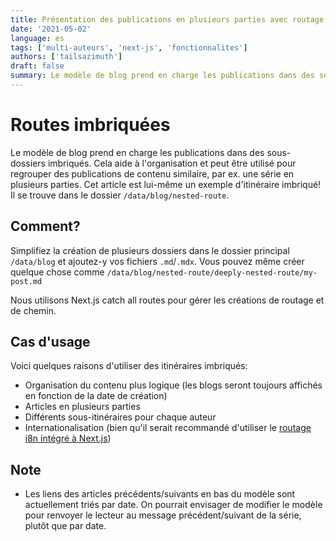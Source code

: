 ```yaml
---
title: Présentation des publications en plusieurs parties avec routage imbriqué
date: '2021-05-02'
language: es
tags: ['multi-auteurs', 'next-js', 'fonctionnalites']
authors: ['tailsazimuth']
draft: false
summary: Le modèle de blog prend en charge les publications dans des sous-dossiers imbriqués. Cela peut être utilisé pour regrouper les publications de contenu similaire, par ex. un cours en plusieurs parties. Cet article est lui-même un exemple de routage imbriqué!
---
```


# Routes imbriquées

Le modèle de blog prend en charge les publications dans des sous-dossiers imbriqués. Cela aide à l'organisation et peut être utilisé pour regrouper des publications de contenu similaire, par ex. une série en plusieurs parties. Cet article est lui-même un exemple d'itinéraire imbriqué! Il se trouve dans le dossier `/data/blog/nested-route`.

## Comment?

Simplifiez la création de plusieurs dossiers dans le dossier principal `/data/blog` et ajoutez-y vos fichiers `.md`/`.mdx`. Vous pouvez même créer quelque chose comme `/data/blog/nested-route/deeply-nested-route/my-post.md`

Nous utilisons Next.js catch all routes pour gérer les créations de routage et de chemin.


## Cas d'usage

Voici quelques raisons d'utiliser des itinéraires imbriqués:

- Organisation du contenu plus logique (les blogs seront toujours affichés en fonction de la date de création)
- Articles en plusieurs parties
- Différents sous-itinéraires pour chaque auteur
- Internationalisation (bien qu'il serait recommandé d'utiliser le [routage i8n intégré à Next.js](https://nextjs.org/docs/advanced-features/i18n-routing))

## Note

- Les liens des articles précédents/suivants en bas du modèle sont actuellement triés par date. On pourrait envisager de modifier le modèle pour renvoyer le lecteur au message précédent/suivant de la série, plutôt que par date.
